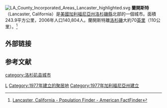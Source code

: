 {{NoteTA
| 1 = zh-cn:兰开斯特;zh-hk:蘭加斯特;zh-mo:蘭加斯特;zh-tw:蘭卡斯特;zh-hant:蘭開斯特
}}
[[File:LA_County_Incorporated_Areas_Lancaster_highlighted.svg|right]]
'''蘭開斯特'''（Lancaster, California）是[[美國|美國]][[加利福尼亞州|加利福尼亞州]][[洛杉磯縣_(加利福尼亞州)|洛杉磯縣]]北部的一個城市。面積243.9平方公里，2006年人口140,804人。蘭開斯特離[[洛杉磯|洛杉磯]]大約70[[英里|英里]]（110公里）。<ref>[http://factfinder.census.gov/servlet/SAFFPopulation?_event=Search&geo_id=16000US0655156&_geoContext=01000US%7C04000US06%7C16000US0655156&_street=&_county=Lancaster&_cityTown=Lancaster&_state=04000US06&_zip=&_lang=en&_sse=on&ActiveGeoDiv=geoSelect&_useEV=&pctxt=fph&pgsl=160&_submenuId=population_0&ds_name=null&_ci_nbr=null&qr_name=&reg=%3Anull&_keyword=&_industry= Lancaster, California - Population Finder - American FactFinder]{{Dead link|date=2020年4月 |bot=InternetArchiveBot |fix-attempted=yes }}</ref>

== 外部链接 ==
{{commonscat|Lancaster, California|蘭開斯特 (加利福尼亞州)}}

== 参考文献 ==
<div class="references-small">
<references />
</div>
{{California}}
{{洛杉磯縣 (加利福尼亞州)}}
{{Authority control}}
[[Category:洛杉矶县|L]]
[[category:洛杉矶县城市|category:洛杉矶县城市]]
[[Category:1977年建立的聚居地|Category:1977年建立的聚居地]]
[[Category:1977年加利福尼亞州建立|Category:1977年加利福尼亞州建立]]